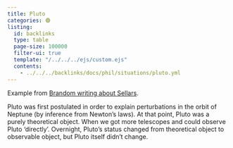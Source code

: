```yaml
---
title: Pluto
categories: 🟢
listing:
  id: backlinks
  type: table
  page-size: 100000
  filter-ui: true
  template: "/../../../ejs/custom.ejs"
  contents:
    - ../../../backlinks/docs/phil/situations/pluto.yml
---
```


Example from [Brandom writing about Sellars](/docs/phil/people/brandom/works/two_ply/index.qmd).

Pluto was first postulated in order to explain perturbations in the orbit of 
Neptune (by inference from Newton's laws). At that point, Pluto was a purely 
theoretical object. When we got more telescopes and could observe Pluto 
'directly'. Overnight, Pluto's status changed from theoretical object to 
observable object, but Pluto itself didn't change.
